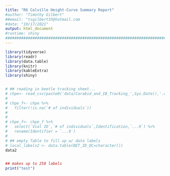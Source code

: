 ```yaml
---
title: "R6 Colville Height-Curve Summary Report"
#author: "Timothy Gilbert"
##email: "tsgilbert35@hotmail.com
#date: "10/17/2021"
output: html_document
#runtime: shiny
#####################################################################################
---
```


```r
library(tidyverse)
library(readr)
library(data.table)
library(knitr)
library(kableExtra)
library(shiny)


# ## reading in beetle tracking sheet...
# chpe<- read_csv(paste0('data/Carabid_and_IB_Tracking_',Sys.Date(),'.csv'))
# 
# chpe_f<- chpe %>% 
#   filter(!is.na(`# of individuals`))
# 
# 
# chpe_f<- chpe_f %>% 
#   select(`Vial ID`,`# of individuals`,Identification,`...9`) %>% 
#   rename(Identifier = `...9`)
# 
# ## empty Table to fill up w/ data labels
# local_labels2 <- data.table(BET_ID_QC=character())
data2



```



```r

## makes up to 250 labels
print("test")

```
